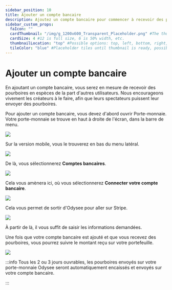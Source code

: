 ---
sidebar_position: 10
title: Ajouter un compte bancaire
description: Ajoutez un compte bancaire pour commencer à recevoir des pourboires en espèces de la part des téléspectateurs.
sidebar_custom_props:
  faIcon: ""
  cardThumbnail: "/img/g_1200x600_Transparent_Placeholder.png" #The thumbnail on the category card.
  cardSize: 4 #12 is full size, 6 is 50% width, etc.
  thumbnailLocation: "top" #Possible options: top, left, bottom, right, none
  tileColor: "blue" #Placeholder tiles until thumbnail is ready, possible options: blue, cream, darkpurple, lightpurple, mauve, orange, pink, none
---

# Ajouter un compte bancaire

En ajoutant un compte bancaire, vous serez en mesure de recevoir des pourboires en espèces de la part d'autres utilisateurs. Nous encourageons vivement les créateurs à le faire, afin que leurs spectateurs puissent leur envoyer des pourboires.

Pour ajouter un compte bancaire, vous devez d'abord ouvrir <OdyseeButton url="https://odysee.com/$/wallet"><OdyseeIcon type="credits" /> Porte-monnaie</OdyseeButton>. Votre porte-monnaie se trouve en haut à droite de l'écran, dans la barre de menu.

![](/img/fr/Ajouteruncomptebancaire01.png)

Sur la version mobile, vous le trouverez en bas du menu latéral.

![](https://i.imgur.com/7Vq2b1a.png)

De là, vous sélectionnerez **Comptes bancaires**.

![](/img/fr/Ajouteruncomptebancaire02.png)

Cela vous amènera ici, où vous sélectionnerez **Connecter votre compte bancaire**.

![](/img/fr/Ajouteruncomptebancaire03.png)

Cela vous permet de sortir d'Odysee pour aller sur Stripe.

![](/img/fr/Ajouteruncomptebancaire04.png)

À partir de là, il vous suffit de saisir les informations demandées.

Une fois que votre compte bancaire est ajouté et que vous recevez des pourboires, vous pourrez suivre le montant reçu sur votre portefeuille.

![](/img/fr/Ajouteruncomptebancaire05.png)

:::info
  Tous les 2 ou 3 jours ouvrables, les pourboires envoyés sur votre porte-monnaie Odysee seront automatiquement encaissés et envoyés sur votre compte bancaire.

:::
